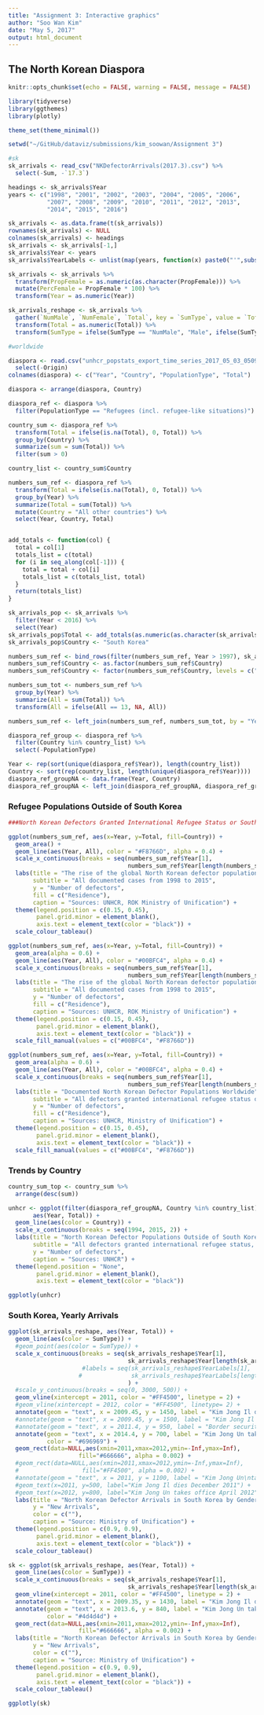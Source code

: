 ```yaml
---
title: "Assignment 3: Interactive graphics"
author: "Soo Wan Kim"
date: "May 5, 2017"
output: html_document
---
```


## The North Korean Diaspora

```r
knitr::opts_chunk$set(echo = FALSE, warning = FALSE, message = FALSE)

library(tidyverse)
library(ggthemes)
library(plotly)

theme_set(theme_minimal())

setwd("~/GitHub/dataviz/submissions/kim_soowan/Assignment 3")

#sk
sk_arrivals <- read_csv("NKDefectorArrivals(2017.3).csv") %>%
  select(-Sum, -`17.3`)

headings <- sk_arrivals$Year
years <- c("1998", "2001", "2002", "2003", "2004", "2005", "2006", 
           "2007", "2008", "2009", "2010", "2011", "2012", "2013", 
           "2014", "2015", "2016")

sk_arrivals <- as.data.frame(t(sk_arrivals))
rownames(sk_arrivals) <- NULL
colnames(sk_arrivals) <- headings
sk_arrivals <- sk_arrivals[-1,]
sk_arrivals$Year <- years
sk_arrivals$YearLabels <- unlist(map(years, function(x) paste0("'",substr(x, 3,4))))

sk_arrivals <- sk_arrivals %>%
  transform(PropFemale = as.numeric(as.character(PropFemale))) %>%
  mutate(PercFemale = PropFemale * 100) %>%
  transform(Year = as.numeric(Year))

sk_arrivals_reshape <- sk_arrivals %>%
  gather(`NumMale`, `NumFemale`, `Total`, key = `SumType`, value = `Total`) %>%
  transform(Total = as.numeric(Total)) %>%
  transform(SumType = ifelse(SumType == "NumMale", "Male", ifelse(SumType == "NumFemale", "Female", "All")))

#worldwide

diaspora <- read.csv("unhcr_popstats_export_time_series_2017_05_03_050911.csv", skip = 3, na.strings = "*") %>%
  select(-Origin)
colnames(diaspora) <- c("Year", "Country", "PopulationType", "Total")

diaspora <- arrange(diaspora, Country)

diaspora_ref <- diaspora %>%
  filter(PopulationType == "Refugees (incl. refugee-like situations)")

country_sum <- diaspora_ref %>%
  transform(Total = ifelse(is.na(Total), 0, Total)) %>%
  group_by(Country) %>%
  summarize(sum = sum(Total)) %>%
  filter(sum > 0)

country_list <- country_sum$Country

numbers_sum_ref <- diaspora_ref %>%
  transform(Total = ifelse(is.na(Total), 0, Total)) %>%
  group_by(Year) %>%
  summarize(Total = sum(Total)) %>%
  mutate(Country = "All other countries") %>%
  select(Year, Country, Total)


add_totals <- function(col) {
  total = col[1]
  totals_list = c(total)
  for (i in seq_along(col[-1])) {
    total = total + col[i]
    totals_list = c(totals_list, total)
  }
  return(totals_list)
}

sk_arrivals_pop <- sk_arrivals %>%
  filter(Year < 2016) %>%
  select(Year)
sk_arrivals_pop$Total <- add_totals(as.numeric(as.character(sk_arrivals$Total[-length(sk_arrivals$Total)])))
sk_arrivals_pop$Country <- "South Korea"

numbers_sum_ref <- bind_rows(filter(numbers_sum_ref, Year > 1997), sk_arrivals_pop)
numbers_sum_ref$Country <- as.factor(numbers_sum_ref$Country)
numbers_sum_ref$Country <- factor(numbers_sum_ref$Country, levels = c("South Korea", "All other countries"))

numbers_sum_tot <- numbers_sum_ref %>%
  group_by(Year) %>%
  summarize(All = sum(Total)) %>%
  transform(All = ifelse(All == 13, NA, All))

numbers_sum_ref <- left_join(numbers_sum_ref, numbers_sum_tot, by = "Year")

diaspora_ref_group <- diaspora_ref %>%
  filter(Country %in% country_list) %>%
  select(-PopulationType)

Year <- rep(sort(unique(diaspora_ref$Year)), length(country_list))
Country <- sort(rep(country_list, length(unique(diaspora_ref$Year))))
diaspora_ref_groupNA <- data.frame(Year, Country)
diaspora_ref_groupNA <- left_join(diaspora_ref_groupNA, diaspora_ref_group)
```

### Refugee Populations Outside of South Korea

```r

###North Korean Defectors Granted International Refugee Status or South Korean Citizenship

ggplot(numbers_sum_ref, aes(x=Year, y=Total, fill=Country)) + 
  geom_area() + 
  geom_line(aes(Year, All), color = "#F8766D", alpha = 0.4) + 
  scale_x_continuous(breaks = seq(numbers_sum_ref$Year[1],
                                  numbers_sum_ref$Year[length(numbers_sum_ref$Year)], 2)) +
  labs(title = "The rise of the global North Korean defector population",
       subtitle = "All documented cases from 1998 to 2015",
       y = "Number of defectors",
       fill = c("Residence"),
       caption = "Sources: UNHCR, ROK Ministry of Unification") + 
  theme(legend.position = c(0.15, 0.45), 
        panel.grid.minor = element_blank(),
        axis.text = element_text(color = "black")) + 
  scale_colour_tableau()

ggplot(numbers_sum_ref, aes(x=Year, y=Total, fill=Country)) + 
  geom_area(alpha = 0.6) + 
  geom_line(aes(Year, All), color = "#00BFC4", alpha = 0.4) + 
  scale_x_continuous(breaks = seq(numbers_sum_ref$Year[1],
                                  numbers_sum_ref$Year[length(numbers_sum_ref$Year)], 2)) +
  labs(title = "The rise of the global North Korean defector population",
       subtitle = "All documented cases from 1998 to 2015",
       y = "Number of defectors",
       fill = c("Residence"),
       caption = "Sources: UNHCR, ROK Ministry of Unification") + 
  theme(legend.position = c(0.15, 0.45), 
        panel.grid.minor = element_blank(),
        axis.text = element_text(color = "black")) + 
  scale_fill_manual(values = c("#00BFC4", "#F8766D"))

ggplot(numbers_sum_ref, aes(x=Year, y=Total, fill=Country)) + 
  geom_area(alpha = 0.6) + 
  geom_line(aes(Year, All), color = "#00BFC4", alpha = 0.4) + 
  scale_x_continuous(breaks = seq(numbers_sum_ref$Year[1],
                                  numbers_sum_ref$Year[length(numbers_sum_ref$Year)], 2)) +
  labs(title = "Documented North Korean Defector Populations Worldwide",
       subtitle = "All defectors granted international refugee status or South Korean citizenship, 1998 - 2015",
       y = "Number of defectors",
       fill = c("Residence"),
       caption = "Sources: UNHCR, Ministry of Unification") + 
  theme(legend.position = c(0.15, 0.45), 
        panel.grid.minor = element_blank(),
        axis.text = element_text(color = "black")) + 
  scale_fill_manual(values = c("#00BFC4", "#F8766D"))
```


### Trends by Country

```r
country_sum_top <- country_sum %>%
  arrange(desc(sum))
```


```r
unhcr <- ggplot(filter(diaspora_ref_groupNA, Country %in% country_list),
       aes(Year, Total)) + 
  geom_line(aes(color = Country)) + 
  scale_x_continuous(breaks = seq(1994, 2015, 2)) +
  labs(title = "North Korean Defector Populations Outside of South Korea",
       subtitle = "All defectors granted international refugee status, 1994 - 2015",
       y = "Number of defectors",
       caption = "Sources: UNHCR") + 
  theme(legend.position = "None", 
        panel.grid.minor = element_blank(),
        axis.text = element_text(color = "black"))

ggplotly(unhcr)
```


### South Korea, Yearly Arrivals

```r
ggplot(sk_arrivals_reshape, aes(Year, Total)) + 
  geom_line(aes(color = SumType)) + 
  #geom_point(aes(color = SumType)) + 
  scale_x_continuous(breaks = seq(sk_arrivals_reshape$Year[1],
                                  sk_arrivals_reshape$Year[length(sk_arrivals_reshape$Year)], 2) 
                     #labels = seq(sk_arrivals_reshape$YearLabels[1],
                    #              sk_arrivals_reshape$YearLabels[length(sk_arrivals_reshape$YearLabels)], 2)
                                  ) + 
  #scale_y_continuous(breaks = seq(0, 3000, 500)) + 
  geom_vline(xintercept = 2011, color = "#FF4500", linetype = 2) + 
  #geom_vline(xintercept = 2012, color = "#FF4500", linetype= 2) + 
  annotate(geom = "text", x = 2009.45, y = 1450, label = "Kim Jong Il dies", size = 3.4) + 
  #annotate(geom = "text", x = 2009.45, y = 1500, label = "Kim Jong Il dies", size = 3.4, color = "#696969") + 
  #annotate(geom = "text", x = 2011.4, y = 950, label = "Border security tightens", size = 3.5) + 
  annotate(geom = "text", x = 2014.4, y = 700, label = "Kim Jong Un takes power", size = 3.4, 
           color = "#696969") + 
  geom_rect(data=NULL,aes(xmin=2011,xmax=2012,ymin=-Inf,ymax=Inf),
                    fill="#666666", alpha = 0.002) + 
  #geom_rect(data=NULL,aes(xmin=2011,xmax=2012,ymin=-Inf,ymax=Inf),
  #                  fill="#FF4500", alpha = 0.002) + 
  #annotate(geom = "text", x = 2011, y = 1100, label = "Kim Jong Un\ntakes power", size = 3) +
  #geom_text(x=2011, y=500, label="Kim Jong Il dies December 2011") + 
  #geom_text(x=2012, y=800, label="Kim Jong Un takes office April 2012") + 
  labs(title = "North Korean Defector Arrivals in South Korea by Gender",
       y = "New Arrivals",
       color = c(""),
       caption = "Source: Ministry of Unification") + 
  theme(legend.position = c(0.9, 0.9), 
        panel.grid.minor = element_blank(),
        axis.text = element_text(color = "black")) + 
  scale_colour_tableau()

sk <- ggplot(sk_arrivals_reshape, aes(Year, Total)) + 
  geom_line(aes(color = SumType)) + 
  scale_x_continuous(breaks = seq(sk_arrivals_reshape$Year[1],
                                  sk_arrivals_reshape$Year[length(sk_arrivals_reshape$Year)], 2)) + 
  geom_vline(xintercept = 2011, color = "#FF4500", linetype = 2) + 
  annotate(geom = "text", x = 2009.35, y = 1430, label = "Kim Jong Il dies", size = 3.5) + 
  annotate(geom = "text", x = 2013.6, y = 840, label = "Kim Jong Un takes power", size = 3.5, 
           color = "#4d4d4d") + 
  geom_rect(data=NULL,aes(xmin=2011,xmax=2012,ymin=-Inf,ymax=Inf),
                    fill="#666666", alpha = 0.002) + 
  labs(title = "North Korean Defector Arrivals in South Korea by Gender, 1998 - 2016",
       y = "New Arrivals",
       color = c(""),
       caption = "Source: Ministry of Unification") + 
  theme(legend.position = c(0.9, 0.9), 
        panel.grid.minor = element_blank(),
        axis.text = element_text(color = "black")) + 
  scale_colour_tableau()

ggplotly(sk)
```
